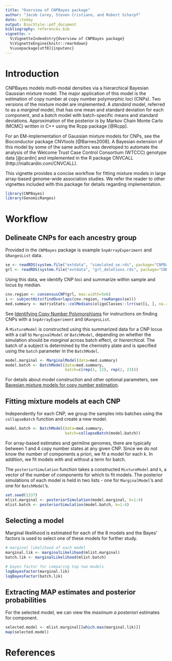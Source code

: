 ```yaml
---
title: "Overview of CNPBayes package"
author: "Jacob Carey, Steven Cristiano, and Robert Scharpf"
date: \today
output: BiocStyle::pdf_document
bibliography: references.bib
vignette: >
  %\VignetteIndexEntry{Overview of CNPBayes package}
  %\VignetteEngine{knitr::rmarkdown}
  %\usepackage[utf8]{inputenc} 
---
```


# Introduction

CNPBayes models multi-modal densities via a hierarchical Bayesian
Gaussian mixture model.  The major application of this model is the
estimation of copy number at copy number polymorphic loci (CNPs). Two
versions of the mixture model are implemented.  A *standard* model,
referred to as a *marginal* model, that has one mean and standard
deviation for each component, and a *batch* model with batch-specific
means and standard deviations. Approximation of the posterior is by
Markov Chain Monte Carlo (MCMC) written in C++ using the Rcpp package
[@Rcpp].  

For an EM-implementation of Gaussian mixture models for CNPs, see the
Bioconductor package CNVtools [@Barnes2008].  A Bayesian extension of
this model by some of the same authors was developed to automate the
analysis of the Welcome Trust Case Control Consortium (WTCCC) genotype
data [@cardin] and implemented in the R package CNVCALL
(http://niallcardin.com/CNVCALL).

This vignette provides a concise workflow for fitting mixture models
in large array-based genome-wide association studies.  We refer the
reader to other vignettes included with this package for details
regarding implementation.

```r
library(CNPBayes)
library(GenomicRanges)
```

# Workflow

## Delineate CNPs for each ancestry group

Provided in the `CNPBayes` package is example `SnpArrayExperiment` and `GRangesList` data.

```r
se <- readRDS(system.file("extdata", "simulated_se.rds", package="CNPBayes"))
grl <- readRDS(system.file("extdata", "grl_deletions.rds", package="CNPBayes"))
```

Using this data, we identify CNP loci and summarize within sample and locus by median.

```r
cnv.region <- consensusCNP(grl, max.width=5e6)
i <- subjectHits(findOverlaps(cnv.region, rowRanges(se)))
med.summary <- matrixStats::colMedians(oligoClasses::lrr(se)[i, ], na.rm=TRUE)
```

See [Identifying Copy Number Polymorphisms](FindCNPs.pdf) for instructions on finding CNPs with a `SnpArrayExperiment` and `GRangesList`. 

A `MixtureModel` is constructed using this summarized data for a CNP locus with a call to `MarginalModel` or `BatchModel`, depending on whether the simulation should be *marginal* across batch effect, or *hierarchical*. The batch of a subject is determined by the chemistry plate and is specified using the `batch` parameter in the `BatchModel`.

```r
model.marginal <- MarginalModel(data=med.summary)
model.batch <- BatchModel(data=med.summary, 
                          batch=c(rep(1, 12), rep(2, 23)))
```

For details about model construction and other optional parameters, see [Bayesian mixture models for copy number estimation](Implementation.pdf).

## Fitting mixture models at each CNP

Independently for each CNP, we group the samples into batches using
the `collapseBatch` function and create a new model.

```r
model.batch <- BatchModel(data=med.summary,
                          batch=collapseBatch(model.batch))
```

For array-based estimates and germline genomes, there are typically
between 1 and 4 copy number states at any given CNP.  Since we do not
know the number of components a priori, we fit a model for each k.
In addition, we fit models with and without a term for batch.

The `posteriorSimulation` function takes a constructed `MixtureModel` and `k`, a vector of the number of components for which to fit models. The posterior simulations of each model is held in two lists - one for `MarginalModel`'s and one for `BatchModel`'s.

```r
set.seed(1337)
mlist.marginal <- posteriorSimulation(model.marginal, k=1:4)
mlist.batch <- posteriorSimulation(model.batch, k=1:4)
```

## Selecting a model

Marginal likelihood is estimated for each of the 8 models and the
Bayes' factors is used to select one of these models for further
study.

```r
# marginal likelihood of each model
marginal.lik <- marginalLikelihood(mlist.marginal)
batch.lik <- marginalLikelihood(mlist.batch)

# bayes factor for comparing top two models
logBayesFactor(marginal.lik)
logBayesFactor(batch.lik)
```

## Extracting MAP estimates and posterior probabilities

For the selected model, we can view the *maximum a posteriori* estimates for component.
```r
selected.model <- mlist.marginal[[which.max(marginal.lik)]]
map(selected.model)
```

# References
